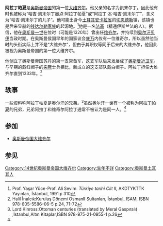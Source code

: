 {{Infobox Officeholder
| honorific-prefix    =
| name                = 阿拉丁
| honorific-suffix    = [[帕夏|帕夏]]
| image               =
| imagesize           = 250px
| smallimage          =
| caption             =
| order               =
| office              = [[奥斯曼帝国|奥斯曼帝国]][[奥斯曼帝国大维齐尔|大維齊爾]]
| term_start          = 1320年
| term_end            = 1331年
| order1              =
| office1             =
| term_start1         =
| term_end1           =
| predecessor1        =
| successor1          =
| order2              =
| office2             =
| term_start2         =
| term_end2           =
| order3              =
| office3             =
| term_start3         =
| term_end3           =
| order4              =
| office4             =
| term_start4         =
| term_end4           =
| predecessor4        =
| successor4          =
| vicepresident       =
| viceprimeminister   =
| deputy              =
| lieutenant          =
| monarch             = [[奥斯曼一世|奥斯曼一世]]、[[奥尔汗一世|奥尔汗一世]]
| president           =
| primeminister       =
| governor            =
| governor-general    =
| governor_general    =
| succeeding          =
| predecessor         = 职位初设
| successor           = [[尼扎米丁·艾哈迈德帕夏|尼扎米丁·艾哈迈德帕夏]]
| constituency        =
| majority            =
| birth_date          =
| birth_place         = [[安卡拉省|安卡拉省]][[切恩德勒|切恩德勒]]
| death_date          =
| death_place         =
| nationality         = [[奥斯曼帝国|奥斯曼帝国]]
| party               =
| spouse              =
| relations           =
| children            =
| residence           =
| alma_mater          =
| occupation          =
| profession          =
| religion            = [[伊斯兰教|伊斯兰教]][[逊尼派|逊尼派]]
| signature           =
| website             =
| footnotes           = <center>“[[奥斯曼帝国|奥斯曼帝国]]第一位[[大维齐尔|大维齐尔]]”</center>
}}
'''阿拉丁帕夏'''是[[奥斯曼帝国|奥斯曼帝国]]的第一位[[大维齐尔|大维齐尔]]。他父亲的名字为凯末尔丁，因此他有时也被称为“哈吉·凯末尔丁[[奥卢|奥卢]]·阿拉丁帕夏”或“阿拉丁·[[本|本]]·哈吉·凯末尔丁”，含义为“哈吉·凯末尔丁的儿子”。他可能出身今[[土耳其|土耳其]][[安卡拉省|安卡拉省]]的[[切恩德勒|切恩德勒]]镇，该镇也是后来显赫的[[钱达尔勒家族|钱达尔勒家族]]的起源地。<ref>Prof. Yaşar Yüce-Prof. Ali Sevim: ''Türkiye tarihi Cilt II'', AKDTYKTTK Yayınları, İstanbul, 1991 p 310</ref>他是一名[[法基|法基]]（精通伊斯兰法的人）。据信，他在[[奥斯曼一世|奥斯曼一世]]在位时（可能是1320年）曾出任[[维齐尔|维齐尔]]，并持续到[[奥尔汗一世|奥尔汗]][[贝伊|贝伊]]当政时期。在奥斯曼侯国早年的国家议会[[底万|底万]]内仅有一位维奇尔，所以虽然他当时的头衔实际上并不是“大维齐尔”，但由于其职权等同于后来的大维齐尔，他因此被视为奥斯曼帝国的第一位大维齐尔。

他创立了奥斯曼帝国苏丹的第一支常备军，这支军队后来发展成了[[奥斯曼近卫军|奥斯曼近卫军]]。与早期的戴红帽子的[[突厥|突厥]]士兵相比，新成立的这支部队戴白帽子。阿拉丁担任大维齐尔直到1333年。<ref name="İnalcık">Halil İnalcık:Kuruluş Dönemi OsmanlI Sultanları, İstanbul, ISAM, ISBN 978-605-5586-06-5 p.24, 71-72</ref>

== 轶事 ==
一些资料称阿拉丁帕夏是奥尔汗的兄弟。<ref>Lord Kinross:Ottoman centuries (translated by Meral Gaspıralı) ,İstanbul,Altın Kitaplar,ISBN 978-975-21-0955-1 p.26</ref>虽然奥尔汗一世有一个被称为[[阿拉丁帕夏|阿拉丁帕夏]]的兄弟，兄弟阿拉丁和维奇尔阿拉丁通常不被认为是同一人。<ref name="İnalcık"/>

== 参加 ==
*[[奥斯曼帝国大维齐尔|奥斯曼帝国大维齐尔]]

== 参见 ==
{{reflist}}

{{s-start}}
{{s-off}}
{{s-new|office}}
{{s-ttl|title=[[奥斯曼帝国大维齐尔|奥斯曼帝国大维齐尔]]|years=1320年–1331年}}
{{s-aft|after=[[尼扎米丁·艾哈迈德帕夏|尼扎米丁·艾哈迈德帕夏]]}}
{{s-end}}

{{Grand Viziers of Ottoman Empire}}

{{DEFAULTSORT:Alaeddin}}
[[Category:14世纪奥斯曼帝国大维齐尔|Category:14世纪奥斯曼帝国大维齐尔]]
[[Category:生年不详|Category:生年不详]]
[[Category:奥斯曼土耳其人|Category:奥斯曼土耳其人]]